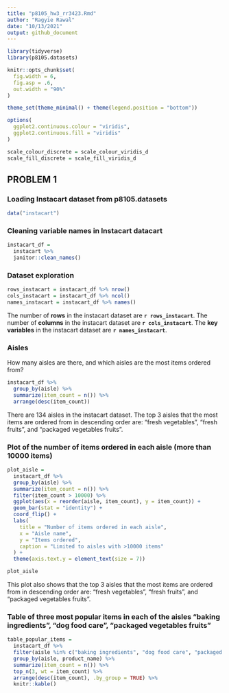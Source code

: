 ```yaml
---
title: "p8105_hw3_rr3423.Rmd"
author: "Ragyie Rawal"
date: "10/13/2021"
output: github_document
---
```


```r
library(tidyverse)
library(p8105.datasets)

knitr::opts_chunk$set(
  fig.width = 6,
  fig.asp = .6,
  out.width = "90%"
)

theme_set(theme_minimal() + theme(legend.position = "bottom"))

options(
  ggplot2.continuous.colour = "viridis",
  ggplot2.continuous.fill = "viridis"
)

scale_colour_discrete = scale_colour_viridis_d
scale_fill_discrete = scale_fill_viridis_d
```


## PROBLEM 1

### Loading Instacart dataset from p8105.datasets 

```r
data("instacart")
```

### Cleaning variable names in Instacart datacart 

```r
instacart_df = 
  instacart %>% 
  janitor::clean_names()
```

### Dataset exploration 

```r
rows_instacart = instacart_df %>% nrow()
cols_instacart = instacart_df %>% ncol()
names_instacart = instacart_df %>% names()
```

The number of **rows** in the instacart dataset are **`r rows_instacart`**. The number of **columns** in the instacart dataset are **`r cols_instacart`**. The **key variables** in the instacart dataset are **`r names_instacart`**. 

### Aisles 

How many aisles are there, and which aisles are the most items ordered from? 

```r
instacart_df %>% 
  group_by(aisle) %>% 
  summarize(item_count = n()) %>% 
  arrange(desc(item_count))
```

There are 134 aisles in the instacart dataset. The top 3 aisles that the most items are ordered from in descending order are: "fresh vegetables", "fresh fruits", and "packaged vegetables fruits". 

### Plot of the number of items ordered in each aisle (more than 10000 items)

```r
plot_aisle = 
  instacart_df %>% 
  group_by(aisle) %>% 
  summarize(item_count = n()) %>% 
  filter(item_count > 10000) %>% 
  ggplot(aes(x = reorder(aisle, item_count), y = item_count)) +
  geom_bar(stat = "identity") +
  coord_flip() + 
  labs(
    title = "Number of items ordered in each aisle",
    x = "Aisle name",
    y = "Items ordered",
    caption = "Limited to aisles with >10000 items"
  ) + 
  theme(axis.text.y = element_text(size = 7))

plot_aisle
```

This plot also shows that the top 3 aisles that the most items are ordered from in descending order are: "fresh vegetables", "fresh fruits", and "packaged vegetables fruits". 

### Table of three most popular items in each of the aisles "baking ingredients", "dog food care", "packaged vegetables fruits"

```r
table_popular_items = 
  instacart_df %>% 
  filter(aisle %in% c("baking ingredients", "dog food care", "packaged vegetables fruits")) %>% 
  group_by(aisle, product_name) %>% 
  summarize(item_count = n()) %>% 
  top_n(3, wt = item_count) %>% 
  arrange(desc(item_count), .by_group = TRUE) %>% 
  knitr::kable()
```

